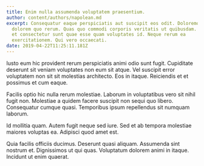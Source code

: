 ```yaml
---
title: Enim nulla assumenda voluptatem praesentium.
author: content/authors/napolean.md
excerpt: Consequatur eaque perspiciatis aut suscipit eos odit. Doloremque ut
  dolorem quo rerum. Quas quo commodi corporis veritatis ut quibusdam. Quisquam
  et consectetur sunt quae esse quam voluptates id. Neque rerum ea
  exercitationem. Qui vero occaecati.
date: 2019-04-22T11:25:11.181Z
---
```

Iusto eum hic provident rerum perspiciatis animi odio sunt fugit. Cupiditate deserunt sit veniam voluptates non eum sit atque. Vel suscipit error voluptatem non sit sit molestias architecto. Eos in itaque. Reiciendis et et possimus et cum eaque.
 Facilis optio hic nulla rerum molestiae. Laborum in voluptatibus vero sit nihil fugit non. Molestiae a quidem facere suscipit non sequi quo libero. Consequatur cumque quasi. Temporibus ipsum repellendus sit numquam laborum.
 Id mollitia quam. Autem fugit neque sed iure. Sed et ab tempora molestiae maiores voluptas ea. Adipisci quod amet est.
 Quia facilis officiis ducimus. Deserunt quasi aliquam. Assumenda sint nostrum et. Dignissimos ut qui quas. Voluptatum dolorem animi in itaque. Incidunt ut enim quaerat.